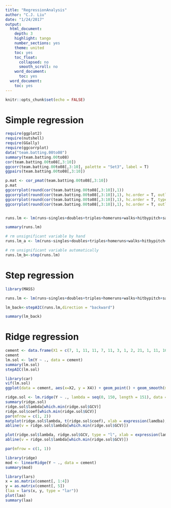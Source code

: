 ```yaml
---
title: "RegressionAnalysis"
author: "C.J. Liu"
date: "1/24/2017"
output:
  html_document:
    depth: 3
    highlight: tango
    number_sections: yes
    theme: united
    toc: yes
    toc_float:
      collapsed: no
      smooth_scroll: no
    word_document:
      toc: yes
  word_document:
    toc: yes
---
```


```r
knitr::opts_chunk$set(echo = FALSE)
```

# Simple regression

```r
require(ggplot2)
require(nutshell)
require(GGally)
require(ggcorrplot)
data("team.batting.00to08")
summary(team.batting.00to08)
cor(team.batting.00to08[,3:10])
ggcorr(team.batting.00to08[,3:10], palette = "Set3", label = T)
ggpairs(team.batting.00to08[,3:10])

p.mat <- cor_pmat(team.batting.00to08[,3:10])
p.mat
ggcorrplot(round(cor(team.batting.00to08[,3:10]),1))
ggcorrplot(round(cor(team.batting.00to08[,3:10]),1), hc.order = T, outline.color = 'white')
ggcorrplot(round(cor(team.batting.00to08[,3:10]),1), hc.order = T, type = 'lower', p.mat = p.mat)
ggcorrplot(round(cor(team.batting.00to08[,3:10]),1), hc.order = T, outline.color = 'white', type='lower', ggtheme = ggplot2::theme_bw, lab = T)


runs.lm <- lm(runs~singles+doubles+triples+homeruns+walks+hitbypitch+sacrificeflies+stolenbases+caughtstealing,data=team.batting.00to08)

summary(runs.lm)

# rm unsignificant variable by hand
runs.lm_a <- lm(runs~singles+doubles+triples+homeruns+walks+hitbypitch+sacrificeflies,data=team.batting.00to08)

# rm unsignificant variable automatically
runs.lm_b<-step(runs.lm)


```


# Step regression
```r
library(MASS)

runs.lm <- lm(runs~singles+doubles+triples+homeruns+walks+hitbypitch+sacrificeflies+stolenbases+caughtstealing,data=team.batting.00to08)

lm_back<-stepAIC(runs.lm,direction = "backward")

summary(lm_back)

```

# Ridge regression
```r
cement <- data.frame(X1 = c(7, 1, 11, 11, 7, 11, 3, 1, 2, 21, 1, 11, 10), X2 = c(26, 29, 56, 31, 52, 55, 71, 31, 54, 47, 40, 66, 68), X3 = c(6, 15, 8, 8, 6, 9, 17, 22, 18, 4, 23, 9, 8), X4 = c(60, 52, 20, 47, 33, 22, 6, 44, 22, 26,34, 12, 12), Y = c(78.5, 74.3, 104.3, 87.6, 95.9, 109.2, 102.7, 72.5, 93.1,115.9, 83.8, 113.3, 109.4))
cement
lm.sol <- lm(Y ~ ., data = cement)
summary(lm.sol)
stepAIC(lm.sol)

library(car)
vif(lm.sol)
ggplot(data = cement, aes(x=X2, y = X4)) + geom_point() + geom_smooth(method = lm)

ridge.sol <- lm.ridge(Y ~ ., lambda = seq(0, 150, length = 151), data = cement, model = TRUE)
summary(ridge.sol)
ridge.sol$lambda[which.min(ridge.sol$GCV)]
ridge.sol$coef[which.min(ridge.sol$GCV)]
par(mfrow = c(1, 2))
matplot(ridge.sol$lambda, t(ridge.sol$coef), xlab = expression(lamdba), ylab = "Cofficients", type = "l", lty = 1:20)
abline(v = ridge.sol$lambda[which.min(ridge.sol$GCV)])

plot(ridge.sol$lambda, ridge.sol$GCV, type = "l", xlab = expression(lambda),ylab = expression(beta))
abline(v = ridge.sol$lambda[which.min(ridge.sol$GCV)])

par(mfrow = c(1, 1))

library(ridge)
mod <- linearRidge(Y ~ ., data = cement)
summary(mod)

library(lars)
x = as.matrix(cement[, 1:4])
y = as.matrix(cement[, 5])
(laa = lars(x, y, type = "lar"))
plot(laa)
summary(laa)
```





